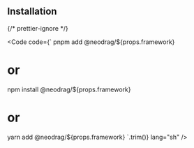 
## Installation

{/* prettier-ignore */}

<Code code={`
pnpm add @neodrag/${props.framework}

# or

npm install @neodrag/${props.framework}

# or

yarn add @neodrag/${props.framework}
`.trim()} lang="sh" />
